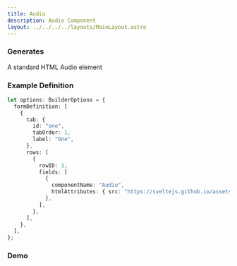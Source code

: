 ```yaml
---
title: Audio
description: Audio Component
layout: ../../../../layouts/MainLayout.astro
---
```



### Generates

A standard HTML Audio element

### Example Definition

```ts
let options: BuilderOptions = {
  formDefinition: [
    {
      tab: {
        id: "one",
        tabOrder: 1,
        label: "One",
      },
      rows: [
        {
          rowID: 1,
          fields: [
            {
              componentName: "Audio",
              htmlAttributes: { src: "https://sveltejs.github.io/assets/music/strauss.mp3" },
            },
          ],
        },
      ],
    },
  ],
};
```

### Demo

<Demo client:load />
